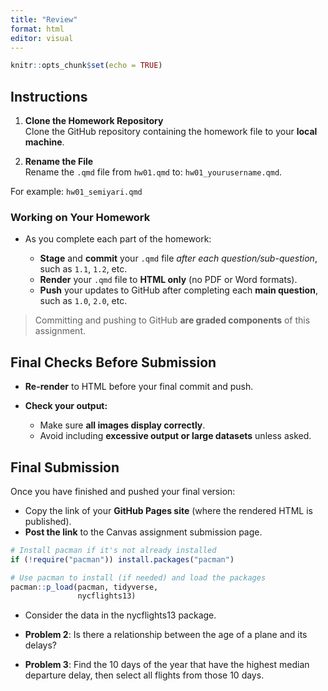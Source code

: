 ```yaml
---
title: "Review"
format: html
editor: visual
---
```


```r
knitr::opts_chunk$set(echo = TRUE)
```

## Instructions

1.  **Clone the Homework Repository**\
    Clone the GitHub repository containing the homework file to your **local machine**.

2.  **Rename the File**\
    Rename the `.qmd` file from `hw01.qmd` to: `hw01_yourusername.qmd`.\

For example: `hw01_semiyari.qmd`

### Working on Your Homework

-   As you complete each part of the homework:

    -   **Stage** and **commit** your `.qmd` file *after each question/sub-question*, such as `1.1`, `1.2`, etc.\
    -   **Render** your `.qmd` file to **HTML only** (no PDF or Word formats).\
    -   **Push** your updates to GitHub after completing each **main question**, such as `1.0`, `2.0`, etc.

> Committing and pushing to GitHub **are graded components** of this assignment.

## Final Checks Before Submission

-   **Re-render** to HTML before your final commit and push.\

-   **Check your output:**\

    -   Make sure **all images display correctly**.\
    -   Avoid including **excessive output or large datasets** unless asked.

## Final Submission

Once you have finished and pushed your final version:

-   Copy the link of your **GitHub Pages site** (where the rendered HTML is published).
-   **Post the link** to the Canvas assignment submission page.

```r
# Install pacman if it's not already installed
if (!require("pacman")) install.packages("pacman")

# Use pacman to install (if needed) and load the packages
pacman::p_load(pacman, tidyverse,
               nycflights13)
```

-   Consider the data in the nycflights13 package.

-   **Problem 2**: Is there a relationship between the age of a plane and its delays?

-   **Problem 3**: Find the 10 days of the year that have the highest median departure delay, then select all flights from those 10 days.
